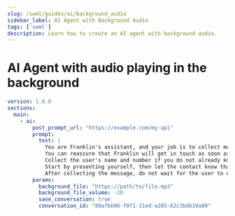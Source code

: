```yaml
---
slug: /swml/guides/ai/background_audio
sidebar_label: AI Agent with Background Audio
tags: ['swml']
description: Learn how to create an AI agent with background audio.
---
```



# AI Agent with audio playing in the background

```yaml andJson
version: 1.0.0
sections:
  main:
    - ai:
        post_prompt_url: "https://example.com/my-api"
        prompt:
          text: |
            You are Franklin's assistant, and your job is to collect messages for him over the phone.
            You can reassure that Franklin will get in touch as soon as possible.
            Collect the user's name and number if you do not already know it from the caller id.
            Start by presenting yourself, then let the contact know that Franklin is not available, then offer to collect a message.
            After collecting the message, do not wait for the user to end the conversation: say good bye and hang up the call.
        params:
          background_file: "https://path/to/file.mp3"
          background_file_volume: -20
          save_conversation: true
          conversation_id: "80afbb06-f0f1-11ed-a285-62c3bdb19a89"
```
